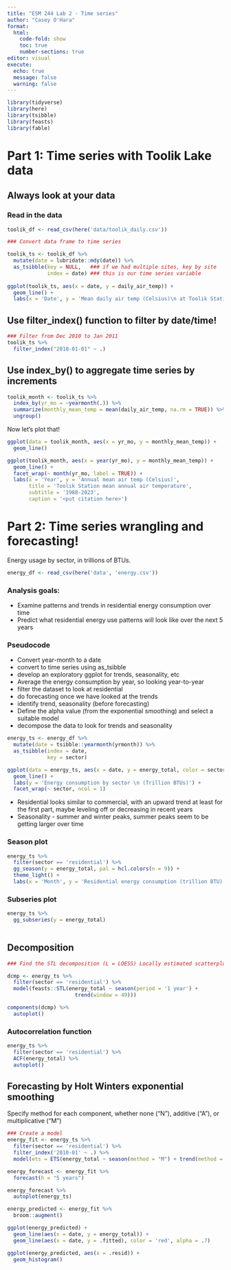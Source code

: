 ```yaml
---
title: "ESM 244 Lab 2 - Time series"
author: "Casey O'Hara"
format: 
  html:
    code-fold: show
    toc: true
    number-sections: true
editor: visual
execute:
  echo: true
  message: false
  warning: false
---
```


```r
library(tidyverse)
library(here)
library(tsibble)
library(feasts)
library(fable)
```

# Part 1: Time series with Toolik Lake data

## Always look at your data

### Read in the data

```r
toolik_df <- read_csv(here('data/toolik_daily.csv'))

### Convert data frame to time series

toolik_ts <- toolik_df %>%
  mutate(date = lubridate::mdy(date)) %>%
  as_tsibble(key = NULL,   ### if we had multiple sites, key by site
             index = date) ### this is our time series variable
  
ggplot(toolik_ts, aes(x = date, y = daily_air_temp)) +
  geom_line() +
  labs(x = 'Date', y = 'Mean daily air temp (Celsius)\n at Toolik Station')
```

## Use filter_index() function to filter by date/time!

```r
### Filter from Dec 2010 to Jan 2011
toolik_ts %>%
  filter_index("2018-01-01" ~ .)

```

## Use index_by() to aggregate time series by increments

```r
toolik_month <- toolik_ts %>%
  index_by(yr_mo = ~yearmonth(.)) %>%
  summarize(monthly_mean_temp = mean(daily_air_temp, na.rm = TRUE)) %>%
  ungroup()
```

Now let's plot that!

```r
ggplot(data = toolik_month, aes(x = yr_mo, y = monthly_mean_temp)) +
  geom_line()

ggplot(toolik_month, aes(x = year(yr_mo), y = monthly_mean_temp)) +
  geom_line() +
  facet_wrap(~ month(yr_mo, label = TRUE)) +
  labs(x = 'Year', y = 'Annual mean air temp (Celsius)',
       title = 'Toolik Station mean annual air temperature',
       subtitle = '1988-2023',
       caption = '<put citation here>')
```


# Part 2: Time series wrangling and forecasting!

Energy usage by sector, in trillions of BTUs.

```r
energy_df <- read_csv(here('data', 'energy.csv'))
```

### Analysis goals:

* Examine patterns and trends in residential energy consumption over time
* Predict what residential energy use patterns will look like over the next 5 years

### Pseudocode

* Convert year-month to a date
* convert to time series using as_tsibble
* develop an exploratory ggplot for trends, seasonality, etc
* Average the energy consumption by year, so looking year-to-year
* filter the dataset to look at residential
* do forecasting once we have looked at the trends
* identify trend, seasonality (before forecasting)
* Define the alpha value (from the exponential smoothing) and select a suitable model
* decompose the data to look for trends and seasonality

```r
energy_ts <- energy_df %>%
  mutate(date = tsibble::yearmonth(yrmonth)) %>%
  as_tsibble(index = date,
             key = sector)
```

```r
ggplot(data = energy_ts, aes(x = date, y = energy_total, color = sector)) +
  geom_line() +
  labs(y = 'Energy consumption by sector \n (Trillion BTUs)') +
  facet_wrap(~ sector, ncol = 1)
```

* Residential looks similar to commercial, with an upward trend at least for the first part, maybe leveling off or decreasing in recent years
* Seasonality - summer and winter peaks, summer peaks seem to be getting larger over time

### Season plot

```r
energy_ts %>%
  filter(sector == 'residential') %>%
  gg_season(y = energy_total, pal = hcl.colors(n = 9)) +
  theme_light() +
  labs(x = 'Month', y = 'Residential energy consumption (trillion BTU)')
```

### Subseries plot

```r
energy_ts %>%
  gg_subseries(y = energy_total)
  
```

## Decomposition 

```r
### Find the STL decomposition (L = LOESS) Locally estimated scatterplot smoothing

dcmp <- energy_ts %>%
  filter(sector == 'residential') %>%
  model(feasts::STL(energy_total ~ season(period = '1 year') + 
                      trend(window = 49)))

components(dcmp) %>%
  autoplot()
```
### Autocorrelation function

```r
energy_ts %>%
  filter(sector == 'residential') %>%
  ACF(energy_total) %>%
  autoplot()
```


## Forecasting by Holt Winters exponential smoothing

Specify method for each component, whether none ("N"), additive ("A"), or multiplicative ("M")

```r
### Create a model
energy_fit <- energy_ts %>%
  filter(sector == 'residential') %>%
  filter_index('2010-01' ~ .) %>%
  model(ets = ETS(energy_total ~ season(method = "M") + trend(method = "A")))

energy_forecast <- energy_fit %>%
  forecast(h = "5 years")

energy_forecast %>%
  autoplot(energy_ts)
```

```r
energy_predicted <- energy_fit %>%
  broom::augment()

ggplot(energy_predicted) +
  geom_line(aes(x = date, y = energy_total)) +
  geom_line(aes(x = date, y = .fitted), color = 'red', alpha = .7)

ggplot(energy_predicted, aes(x = .resid)) + 
  geom_histogram()
```




